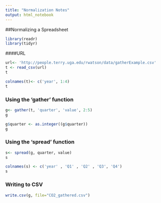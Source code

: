 ```yaml
---
title: "Normalization Notes"
output: html_notebook
---
```


##Normalizing a Spreadsheet
```r
library(readr)
library(tidyr)
```

####URL
```r
url<- 'http://people.terry.uga.edu/rwatson/data/gatherExample.csv'
t <- read_csv(url)
t
```

```r
colnames(t)<- c('year', 1:4)
t
```

### Using the 'gather' function
```r
g<- gather(t, 'quarter', 'value', 2:5)
g
```

```r
g$quarter <- as.integer((g$quarter))
g
```


### Using the 'spread' function
```r
s<- spread(g, quarter, value)
s
```

```r
colnames(s) <- c('year' , 'Q1' , 'Q2' , 'Q3', 'Q4')
s
```


### Writing to CSV
```r
write.csv(g, file="CO2_gathered.csv")
```

